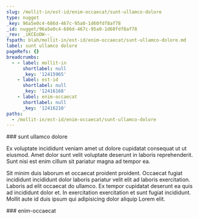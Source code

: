 ```yaml
---
slug: /mollit-in/est-id/enim-occaecat/sunt-ullamco-dolore
type: nugget
_key: 96a5e0c4-686d-467c-95a0-1d60fdf8af78
_id: nugget/96a5e0c4-686d-467c-95a0-1d60fdf8af78
_rev: _iKCEoDW--_
fspath: blah/mollit-in/est-id/enim-occaecat/sunt-ullamco-dolore.md
label: sunt ullamco dolore
pageRefs: {}
breadcrumbs:
  - - label: mollit-in
      shortlabel: null
      _key: '12415965'
    - label: est-id
      shortlabel: null
      _key: '12416168'
    - label: enim-occaecat
      shortlabel: null
      _key: '12416210'
paths:
  - /mollit-in/est-id/enim-occaecat/sunt-ullamco-dolore
---
```


<NuggetArea>
<Nugget slug="/mollit-in/est-id/enim-occaecat/sunt-ullamco-dolore" type="nugget" _key="96a5e0c4-686d-467c-95a0-1d60fdf8af78" _id="nugget/96a5e0c4-686d-467c-95a0-1d60fdf8af78" _rev="_iKCEoDW--_" fspath="blah/mollit-in/est-id/enim-occaecat/sunt-ullamco-dolore.md" label="sunt ullamco dolore" paths="/mollit-in/est-id/enim-occaecat/sunt-ullamco-dolore">
<NuggetBody>
### sunt ullamco dolore

Ex voluptate incididunt veniam amet ut dolore cupidatat consequat ut ut eiusmod. Amet dolor sunt velit voluptate deserunt in laboris reprehenderit. Sunt nisi est enim cillum sit pariatur magna ad tempor ea.

Sit minim duis laborum et occaecat proident proident. Occaecat fugiat incididunt incididunt dolor laboris pariatur velit elit ad laboris exercitation. Laboris ad elit occaecat do ullamco. Ex tempor cupidatat deserunt ea quis ad incididunt dolor et. In exercitation exercitation et sunt fugiat incididunt. Mollit aute id duis ipsum qui adipisicing dolor aliquip Lorem elit.

</NuggetBody>
<Breadcrumbs>
<Crumbs>
<Crumb _key="12415965" label="mollit-in" /><Crumb _key="12416168" label="est-id" /><Crumb _key="12416210" label="enim-occaecat" />
</Crumbs>
</Breadcrumbs>
</Nugget>

<NuggetsInbound>
</NuggetsInbound>
<NuggetsOutbound>
</NuggetsOutbound>
</NuggetArea>
<PassagesInbound>
<Passage direction="inbound" type="passage" _key="12416210" _id="passage/12416210" _rev="_iKCEoDO---" label="enim-occaecat" passage="enim-occaecat" fspath="blah/mollit-in/est-id/enim-occaecat" paths="/mollit-in/est-id/enim-occaecat" slug="/mollit-in/est-id/enim-occaecat">
<NuggetBody>
### enim-occaecat

</NuggetBody>
<Breadcrumbs>
<Crumbs>
<Crumb _key="12415965" label="mollit-in" /><Crumb _key="12416168" label="est-id" />
</Crumbs>
</Breadcrumbs>
</Passage>

</PassagesInbound>
<PassagesOutbound>
</PassagesOutbound>